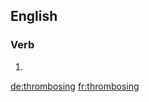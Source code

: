 ==English==

===Verb===
{{head|en}}

# {{present participle of|thrombose}}

[[de:thrombosing]]
[[fr:thrombosing]]